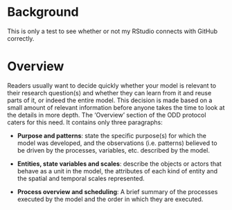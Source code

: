 # Background

This is only a test to see whether or not my RStudio connects with GitHub correctly.

# Overview

Readers usually want to decide quickly whether your model is relevant to their research question(s) and whether they can learn from it and reuse parts of it, or indeed the entire model. This decision is made based on a small amount of relevant information before anyone takes the time to look at the details in more depth. The 'Overview' section of the ODD protocol caters for this need. It contains only three paragraphs:

-   **Purpose and patterns**: state the specific purpose(s) for which the model was developed, and the observations (i.e. patterns) believed to be driven by the processes, variables, etc. described by the model.

-   **Entities, state variables and scales**: describe the objects or actors that behave as a unit in the model, the attributes of each kind of entity and the spatial and temporal scales represented.

-   **Process overview and scheduling**: A brief summary of the processes executed by the model and the order in which they are executed.
